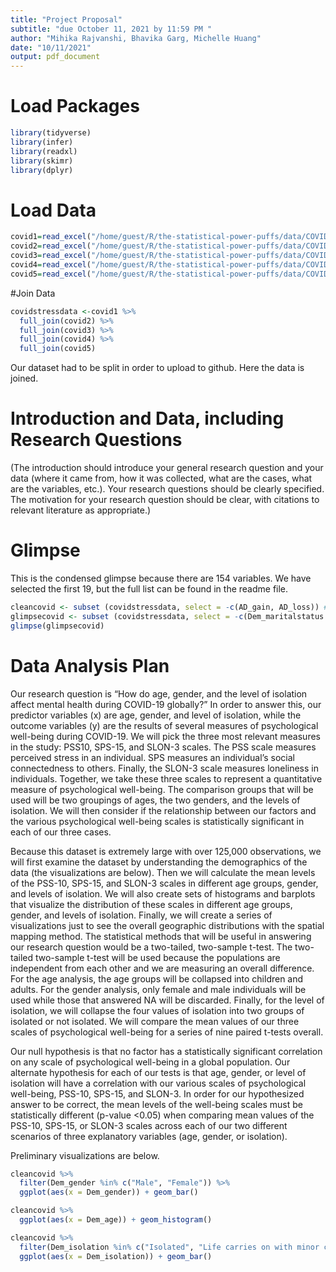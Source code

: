 ```yaml
---
title: "Project Proposal"
subtitle: "due October 11, 2021 by 11:59 PM "
author: "Mihika Rajvanshi, Bhavika Garg, Michelle Huang"
date: "10/11/2021"
output: pdf_document
---
```


# Load Packages

```r
library(tidyverse) 
library(infer)
library(readxl)
library(skimr)
library(dplyr)
``` 

# Load Data
```r
covid1=read_excel("/home/guest/R/the-statistical-power-puffs/data/COVIDiSTRESS_May30_First.xlsx", sheet= 1)
covid2=read_excel("/home/guest/R/the-statistical-power-puffs/data/COVIDiSTRESS_May30_Second.xlsx", sheet= 1)
covid3=read_excel("/home/guest/R/the-statistical-power-puffs/data/COVIDiSTRESS_May 30_Third.xlsx", sheet= 1)
covid4=read_excel("/home/guest/R/the-statistical-power-puffs/data/COVIDiSTRESS_May 30_Fourth.xlsx", sheet= 1)
covid5=read_excel("/home/guest/R/the-statistical-power-puffs/data/COVIDiSTRESS_May 30_Fifth.xlsx", sheet= 1)
```

#Join Data 
```r
covidstressdata <-covid1 %>%
  full_join(covid2) %>%
  full_join(covid3) %>%
  full_join(covid4) %>%
  full_join(covid5)
```
Our dataset had to be split in order to upload to github. Here the data is joined. 

# Introduction and Data, including Research Questions

(The introduction should introduce your general research question and your data (where it came from, how it was collected, what are the cases, what are the variables, etc.). Your research questions should be clearly specified. The motivation for your research question should be clear, with citations to relevant literature as appropriate.)

# Glimpse
This is the condensed glimpse because there are 154 variables. We have selected the first 19, but the full list can be found in the readme file. 
```r
cleancovid <- subset (covidstressdata, select = -c(AD_gain, AD_loss)) #removed because of laTex incompatible but will use this for analysis 
glimpsecovid <- subset (covidstressdata, select = -c(Dem_maritalstatus:Scale_UCLA_TRI_avg))  #condensed for proposal
glimpse(glimpsecovid)
```


# Data Analysis Plan

  Our research question is “How do age, gender, and the level of isolation affect mental
health during COVID-19 globally?” In order to answer this, our predictor variables (x) are age, gender, and level of isolation, while the outcome variables (y) are the results of several measures of psychological well-being during COVID-19. We will pick the three most relevant measures in the study:  PSS10, SPS-15, and SLON-3 scales. The PSS scale measures perceived stress in an individual. SPS measures an individual’s social connectedness to others. Finally, the SLON-3 scale measures loneliness in individuals. Together, we take these three scales to represent a quantitative measure of psychological well-being. The comparison groups that will be used will be two groupings of ages, the two genders, and the levels of isolation. We will then consider if the relationship between our factors and the various psychological well-being scales is statistically significant in each of our three cases. 

  Because this dataset is extremely large with over 125,000 observations, we will first examine the dataset by understanding the demographics of the data (the visualizations are below). Then we will calculate the mean levels of the PSS-10, SPS-15, and SLON-3 scales in different age groups, gender, and levels of isolation. We will also create sets of histograms and barplots that visualize the distribution of these scales in different age groups, gender, and levels of isolation. Finally, we will create a series of visualizations just to see the overall geographic distributions with the spatial mapping method. 
  The statistical methods that will be useful in answering our research question would be a two-tailed, two-sample t-test. The two-tailed two-sample t-test will be used because the populations are independent from each other and we are measuring an overall difference. For the age analysis, the age groups will be collapsed into children and adults. For the gender analysis, only female and male individuals will be used while those that answered NA will be discarded. Finally, for the level of isolation, we will collapse the four values of isolation into two groups of isolated or not isolated. We will compare the mean values of our three scales of psychological well-being for a series of nine paired t-tests overall. 

  Our null hypothesis is that no factor has a statistically significant correlation on any scale of psychological well-being in a global population. Our alternate hypothesis for each of our tests is that age, gender, or level of isolation will have a correlation with our various scales of psychological well-being, PSS-10, SPS-15, and SLON-3. 
In order for our hypothesized answer to be correct, the mean levels of the well-being scales must be statistically different (p-value <0.05) when comparing mean values of the PSS-10, SPS-15, or SLON-3 scales across each of our two different scenarios of three explanatory variables (age, gender, or isolation). 

Preliminary visualizations are below.

```r
cleancovid %>%
  filter(Dem_gender %in% c("Male", "Female")) %>%
  ggplot(aes(x = Dem_gender)) + geom_bar()
```
```r
cleancovid %>%
  ggplot(aes(x = Dem_age)) + geom_histogram()
```
```r
cleancovid %>%
  filter(Dem_isolation %in% c("Isolated", "Life carries on with minor changes", "Life carries on as usual")) %>%
  ggplot(aes(x = Dem_isolation)) + geom_bar() 
```
